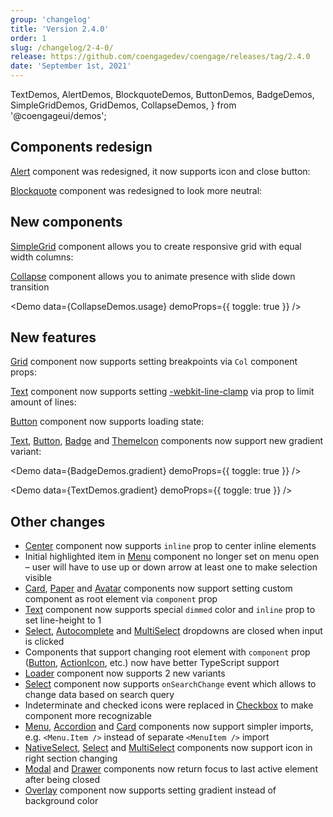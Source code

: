 ```yaml
---
group: 'changelog'
title: 'Version 2.4.0'
order: 1
slug: /changelog/2-4-0/
release: https://github.com/coengagedev/coengage/releases/tag/2.4.0
date: 'September 1st, 2021'
---
```


  TextDemos,
  AlertDemos,
  BlockquoteDemos,
  ButtonDemos,
  BadgeDemos,
  SimpleGridDemos,
  GridDemos,
  CollapseDemos,
} from '@coengageui/demos';

## Components redesign

[Alert](https://coengage.dev/core/alert/) component was redesigned, it now supports icon and close button:

<Demo data={AlertDemos.configurator} />

[Blockquote](https://coengage.dev/core/blockquote/) component was redesigned to look more neutral:

<Demo data={BlockquoteDemos.configurator} />

## New components

[SimpleGrid](https://coengage.dev/core/simple-grid/) component allows you to create responsive grid with equal width columns:

<Demo data={SimpleGridDemos.configurator} />

[Collapse](https://coengage.dev/core/collapse/) component allows you to animate presence with slide down transition

<Demo data={CollapseDemos.usage} demoProps={{ toggle: true }} />

## New features

[Grid](https://coengage.dev/core/grid/) component now supports setting breakpoints via `Col` component props:

<Demo data={GridDemos.responsive} />

[Text](https://coengage.dev/core/text/) component now supports setting [-webkit-line-clamp](https://developer.mozilla.org/en-US/docs/Web/CSS/-webkit-line-clamp)
via prop to limit amount of lines:

<Demo data={TextDemos.linesConfigurator} />

[Button](https://coengage.dev/core/button/) component now supports loading state:

<Demo data={ButtonDemos.loadingConfigurator} />

[Text](https://coengage.dev/core/text/), [Button](https://coengage.dev/core/button/), [Badge](https://coengage.dev/core/badge/) and [ThemeIcon](https://coengage.dev/core/theme-icon/) components now support new gradient variant:

<Demo data={BadgeDemos.gradient} demoProps={{ toggle: true }} />

<Demo data={TextDemos.gradient} demoProps={{ toggle: true }} />

## Other changes

- [Center](https://coengage.dev/core/center/) component now supports `inline` prop to center inline elements
- Initial highlighted item in [Menu](https://coengage.dev/core/menu/) component no longer set on menu open – user will have to use up or down arrow at least one to make selection visible
- [Card](https://coengage.dev/core/card/), [Paper](https://coengage.dev/core/paper/) and [Avatar](https://coengage.dev/core/avatar/) components now support setting custom component as root element via `component` prop
- [Text](https://coengage.dev/core/text/#dimmed) component now supports special `dimmed` color and `inline` prop to set line-height to 1
- [Select](https://coengage.dev/core/select/), [Autocomplete](https://coengage.dev/core/autocomplete/) and [MultiSelect](https://coengage.dev/core/multi-select/) dropdowns are closed when input is clicked
- Components that support changing root element with `component` prop ([Button](https://coengage.dev/core/button/), [ActionIcon](https://coengage.dev/core/action-icon/), etc.) now have better TypeScript support
- [Loader](https://coengage.dev/core/loader/) component now supports 2 new variants
- [Select](https://coengage.dev/core/select/) component now supports `onSearchChange` event which allows to change data based on search query
- Indeterminate and checked icons were replaced in [Checkbox](https://coengage.dev/core/checkbox/) to make component more recognizable
- [Menu](https://coengage.dev/core/menu/), [Accordion](https://coengage.dev/core/accordion/) and [Card](https://coengage.dev/core/card/) components now support simpler imports, e.g. `<Menu.Item />` instead of separate `<MenuItem />` import
- [NativeSelect](https://coengage.dev/core/native-select/#right-section), [Select](https://coengage.dev/core/select/#right-section) and [MultiSelect](https://coengage.dev/core/multi-select/#right-section) components now support icon in right section changing
- [Modal](https://coengage.dev/core/modal/) and [Drawer](https://coengage.dev/core/drawer/) components now return focus to last active element after being closed
- [Overlay](https://coengage.dev/core/overlay/#with-gradient) component now supports setting gradient instead of background color
